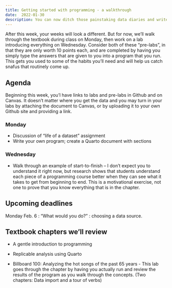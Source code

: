 ```yaml
---
title: Getting started with programming - a walkthrough
date:  2022-01-30
description: You can now ditch those painstaking data diaries and write self-documenting programs using R and Quarto. 
--- 
```


After this week, your weeks will look a different. But for now, we'll walk through the textbook during class on Monday, then work on a lab introducing everything on Wednesday. Consider both of these "pre-labs", in that they are only worth 10 points each, and are completed by having you simply type the answers that are given to you into a program that you run. This gets you used to some of the habits you'll need and will help us catch snafus that routinely come up. 

## Agenda 

Beginning this week, you'l have links to labs and pre-labs in Github and on Canvas. It doesn't matter where you get the data and you may turn in your labs by attaching the document to Canvas, or by uploading it to your own Github site and providing a link. 

### Monday

* Discussion of "life of a dataset" assignment
* Write your own program; create a Quarto document with sections 

### Wednesday

* Walk through an example of start-to-finish -- I don't expect you to understand it right now, but research shows that students understand each piece of a programming course better when they can see what it takes to get from beginning to end. This is a motivational exercise, not one to prove that you know everything that is in the chapter. 


## Upcoming deadlines

[Monday Feb. 6]{.sked-dates} : "What would you do?" : choosing a data source.


## Textbook chapters we'll review

* A gentle introduction to programming
* Replicable analysis using Quarto  

* Billboard 100: Analyzing the hot songs of the past 65 years - This lab goes through the chapter by having you actually run and review the results of the program as you walk through the concepts. (Two chapters: Data import and a tour of verbs)

